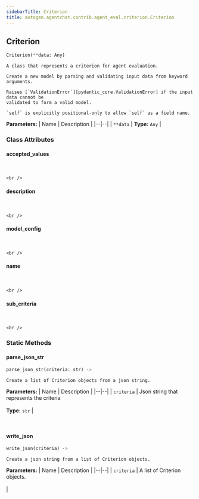 ```yaml
---
sidebarTitle: Criterion
title: autogen.agentchat.contrib.agent_eval.criterion.Criterion
---
```

<h2 id="autogen.agentchat.contrib.agent_eval.criterion.Criterion" class="doc doc-heading">
    <code class="doc-symbol doc-symbol-heading doc-symbol-class"></code>
    <span class="doc doc-object-name doc-class-name">Criterion</span>
</h2>

```python
Criterion(**data: Any)
```

    A class that represents a criterion for agent evaluation.
    
    Create a new model by parsing and validating input data from keyword arguments.
    
    Raises [`ValidationError`][pydantic_core.ValidationError] if the input data cannot be
    validated to form a valid model.
    
    `self` is explicitly positional-only to allow `self` as a field name.

<b>Parameters:</b>
| Name | Description |
|--|--|
| `**data` | **Type:** `Any` |

### Class Attributes

<code class="doc-symbol doc-symbol-heading doc-symbol-attribute"></code>
#### accepted_values
<br />

    <br />

<code class="doc-symbol doc-symbol-heading doc-symbol-attribute"></code>
#### description
<br />

    <br />

<code class="doc-symbol doc-symbol-heading doc-symbol-attribute"></code>
#### model_config
<br />

    <br />

<code class="doc-symbol doc-symbol-heading doc-symbol-attribute"></code>
#### name
<br />

    <br />

<code class="doc-symbol doc-symbol-heading doc-symbol-attribute"></code>
#### sub_criteria
<br />

    <br />

### Static Methods

<code class="doc-symbol doc-symbol-heading doc-symbol-method"></code>
#### parse_json_str

```python
parse_json_str(criteria: str) -> 
```

    Create a list of Criterion objects from a json string.

<b>Parameters:</b>
| Name | Description |
|--|--|
| `criteria` | Json string that represents the criteria<br/><br/>**Type:** `str` |

<br />

<code class="doc-symbol doc-symbol-heading doc-symbol-method"></code>
#### write_json

```python
write_json(criteria) -> 
```

    Create a json string from a list of Criterion objects.

<b>Parameters:</b>
| Name | Description |
|--|--|
| `criteria` | A list of Criterion objects.<br/><br/> |

<br />